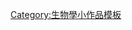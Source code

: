 {{Asbox
| image     = Plain DNA icon.svg
| pix       = 40x30
| subject   = [[遺傳學]]
| qualifier = 
| category  = 遺傳學小作品
| tempsort  =  *
| name      = Template:Genetics-stub
}}<noinclude>
[[Category:生物學小作品模板]]
</noinclude>